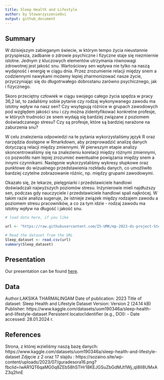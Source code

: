 ```yaml
---
title: Sleep Health and Lifestyle
author: by StowarzyszenieOvi
output: github_document
---
```


## Summary

W dzisiejszym zabieganym świecie, w którym tempo życia nieustannie przyspiesza, zadbanie o zdrowie psychiczne i fizyczne staje się niezmiernie istotne. Jednym z kluczowych elementów utrzymania równowagi zdrowotnej jest jakość snu. Wartościowy sen wpływa nie tylko na naszą wydajność i energię w ciągu dnia. Przez zrozumienie relacji między snem a codziennymi nawykami możemy lepiej zharmonizować nasze życie, przyczyniając się do długotrwałego dobrostanu zarówno psychicznego, jak i fizycznego. 

Skoro przeciętny człowiek w ciągu swojego całego życia spędza w pracy 36,2 lat, to zadaliśmy sobie pytanie czy rodzaj wykonywanego zawodu ma istotny wpływ na nasz sen? Czy wsytępują różnice w grupach zawodowych pod względem jakości snu  i czy można zidentyfikować konkretne profesje, w których trudności ze snem wydają się bardziej związane z poziomem doświadczanego stresu? Czy są profesje, które są bardziej narażone na zaburzenia snu?

W celu znalezienia odpowiedzi na te pytania wykorzystaliśmy język R oraz narzędzia dostępne w Rmarkdown, aby przeprowadzić analizę danych dotyczącą relacji między zmiennymi. W pierwszym etapie analizy skoncentrowaliśmy się na znalezieniu korelacji między różnymi zmiennymi, co pozwoliło nam lepiej zrozumieć ewentualne powiązania między snem a innymi czynnikami. Następnie wykorzystaliśmy wykresy słupkowe oraz punktowe do wizualnego przedstawienia rozkładu danych, co umożliwiło bardziej czytelne zobrazowanie różnic, np. między grupami zawodowymi.

Okazało się, że lekarze, pielęgniarki i przedstawiciele handlowi doświadczali najwyższych poziomów stresu. Inżynierowie mieli najdłuższy sen, podczas gdy nauczyciele i przedstawiciele handlowi spali najkrócej. W takim razie analiza sugeruje, że istnieje związek między rodzajem zawodu a poziomem stresu pracowników, a co za tym idzie - rodzaj zawodu ma istotny wpływ na długość i jakość snu. 


```r
# load data here, if you like

url <- "https://raw.githubusercontent.com/IS-UMK/mp-2023-ds-project-StowarzyszenieOvi/master/data/Sleep_dataset.csv?token=GHSAT0AAAAAACNMDJWC6XF3RAOH55D7QKXIZNVQ6OQ"

# Read the dataset from the URL
Sleep_dataset <- read.csv(url)
summary(Sleep_dataset)

```

## Presentation

Our presentation can be found [here](presentation/presentation.html).

## Data 

Author:LAKSIKA THARMALINGAM
Date of publication: 2023
Title of dataset: Sleep Health and Lifestyle Dataset
Version: Version 2 (24.14 kB)
Publisher: https://www.kaggle.com/datasets/uom190346a/sleep-health-and-lifestyle-dataset
Persistent locator/identifier (e.g., DOI): -
Date accessed: 28.01.2024 r.



## References

Strona, z której wzieliśmy naszą bazę danych: https://www.kaggle.com/datasets/uom190346a/sleep-health-and-lifestyle-dataset
Zdjęcie z 2 oraz 17 slajdu : https://sozaino.site/wp-content/uploads/2023/07/guradesora16.png?fbclid=IwAR1QT6qaMG0q8ZEb58hSTHr18KEJGSuZbGdMJt1Wj_qI8II8UMxAZ3q2hnE
